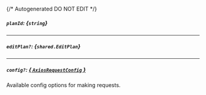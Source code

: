 {/* Autogenerated DO NOT EDIT  */}

##### `planId`: *{`string`}*

---
##### `editPlan?`: *{`shared.EditPlan`}*
<Collapsible openLabel={Labels.showProperties} closeLabel={Labels.hideProperties}>
    <EditPlan/>
</Collapsible>

---
##### `config?`: [*{ `AxiosRequestConfig` }*](https://axios-http.com/docs/req_config)
Available config options for making requests.


